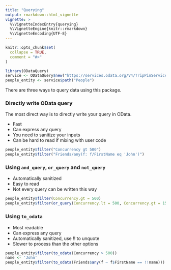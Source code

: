 ```yaml
---
title: "Querying"
output: rmarkdown::html_vignette
vignette: >
  %\VignetteIndexEntry{querying}
  %\VignetteEngine{knitr::rmarkdown}
  %\VignetteEncoding{UTF-8}
---
```


```r
knitr::opts_chunk$set(
  collapse = TRUE,
  comment = "#>"
)
```

```r
library(ODataQuery)
service <- ODataQuery$new("https://services.odata.org/V4/TripPinServiceRW")
people_entity <- service$path("People")
```

There are three ways to query data using this package.

### Directly write OData query

The most direct way is to directly write your query in OData.

- Fast
- Can express any query
- You need to sanitize your inputs
- Can be hard to read if mixing with user code

```R
people_entity$filter("Concurrency gt 500")
people_entity$filter("Friends/any(f: f/FirstName eq 'John')")
```


### Using `and_query`, `or_query` and `not_query`

- Automatically sanitized
- Easy to read
- Not every query can be written this way

```R
people_entity$filter(Concurrency.gt = 500)
people_entity$filter(or_query(Concurrency.lt = 500, Concurrency.gt = 1500))
```

### Using `to_odata`

- Most readable
- Can express any query
- Automatically sanitized, use !! to unquote
- Slower to process than the other options

```R
people_entity$filter(to_odata(Concurrency > 500))
name <- 'John'
people_entity$filter(to_odata(Friends$any(f ~ f$FirstName == !!name)))
```
